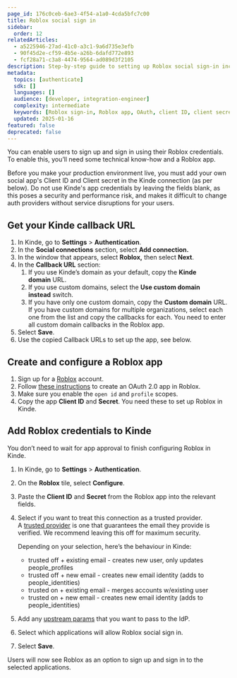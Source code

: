 ```yaml
---
page_id: 176c0ceb-6ae3-4f54-a1a0-4cda5bfc7c00
title: Roblox social sign in
sidebar:
  order: 12
relatedArticles:
  - a5225946-27ad-41c0-a3c1-9a6d735e3efb
  - 90f45d2e-cf59-4b5e-a26b-6dafd772e893
  - fcf28a71-c3a8-4474-9564-ad089d3f2105
description: Step-by-step guide to setting up Roblox social sign-in including Roblox app creation, OAuth configuration, and Kinde integration.
metadata:
  topics: [authenticate]
  sdk: []
  languages: []
  audience: [developer, integration-engineer]
  complexity: intermediate
  keywords: [Roblox sign-in, Roblox app, OAuth, client ID, client secret, callback URL]
  updated: 2025-01-16
featured: false
deprecated: false
---
```


You can enable users to sign up and sign in using their Roblox credentials. To enable this, you’ll need some technical know-how and a Roblox app.

<Aside type="warning" title="Social sign in for production environments">

Before you make your production environment live, you must add your own social app's Client ID and Client secret in the Kinde connection (as per below). Do not use Kinde's app credentials by leaving the fields blank, as this poses a security and performance risk, and makes it difficult to change auth providers without service disruptions for your users.

</Aside>

## Get your Kinde callback URL

1. In Kinde, go to **Settings** > **Authentication**.
2. In the **Social connections** section, select **Add connection.**
3. In the window that appears, select **Roblox,** then select **Next**. 
4. In the **Callback URL** section:
    1. If you use Kinde’s domain as your default, copy the **Kinde domain** URL.
    2. If you use custom domains, select the **Use custom domain instead** switch.
    3. If you have only one custom domain, copy the **Custom domain** URL. If you have custom domains for multiple organizations, select each one from the list and copy the callbacks for each. You need to enter all custom domain callbacks in the Roblox app.
5. Select **Save**.
6. Use the copied Callback URLs to set up the app, see below.

## Create and configure a Roblox app

1. Sign up for a [Roblox](https://www.roblox.com/) account.
2. Follow [these instructions](https://create.roblox.com/docs/cloud/open-cloud/oauth2-registration/) to create an OAuth 2.0 app in Roblox.
3. Make sure you enable the `open id` and `profile` scopes.
4. Copy the app **Client ID** and **Secret**. You need these to set up Roblox in Kinde.

## Add Roblox credentials to Kinde

You don’t need to wait for app approval to finish configuring Roblox in Kinde. 

1. In Kinde, go to **Settings** > **Authentication**.
2. On the **Roblox** tile, select **Configure**.
3. Paste the **Client ID** and **Secret** from the Roblox app into the relevant fields.
4. Select if you want to treat this connection as a trusted provider. A [trusted provider](/authenticate/about-auth/identity-and-verification/) is one that guarantees the email they provide is verified. We recommend leaving this off for maximum security.
    
    Depending on your selection, here’s the behaviour in Kinde:
    
    - trusted off + existing email - creates new user, only updates people_profiles
    - trusted off + new email - creates new email identity (adds to people_identities)
    - trusted on + existing email - merges accounts w/existing user
    - trusted on + new email - creates new email identity (adds to people_identities)
5. Add any [upstream params](/authenticate/auth-guides/pass-params-idp/) that you want to pass to the IdP.
6. Select which applications will allow Roblox social sign in.
7. Select **Save**.

Users will now see Roblox as an option to sign up and sign in to the selected applications.
